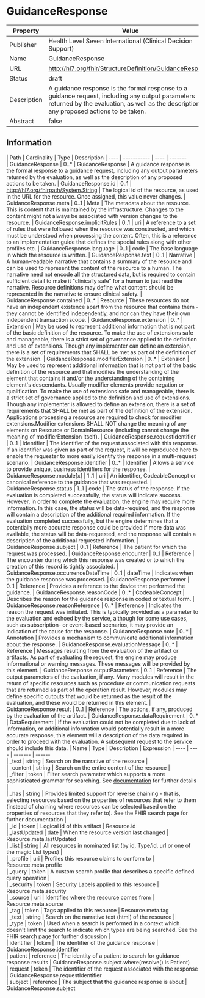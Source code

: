 
  # GuidanceResponse

  
|Property|Value|
|---|---|
|Publisher|Health Level Seven International (Clinical Decision Support)|
|Name|GuidanceResponse|
|URL|http://hl7.org/fhir/StructureDefinition/GuidanceResponse|
|Status|draft|
|Description|A guidance response is the formal response to a guidance request, including any output parameters returned by the evaluation, as well as the description of any proposed actions to be taken.|
|Abstract|false|

  ## Information
  <Tabs> <TabItem value="structure" label="Structure">
   | Path | Cardinality | Type | Description
  | ---- | ----------- | ---- | -------  
 | GuidanceResponse | 0..* | GuidanceResponse | A guidance response is the formal response to a guidance request, including any output parameters returned by the evaluation, as well as the description of any proposed actions to be taken. 
 | GuidanceResponse.id | 0..1 | http://hl7.org/fhirpath/System.String | The logical id of the resource, as used in the URL for the resource. Once assigned, this value never changes. 
 | GuidanceResponse.meta | 0..1 | Meta | The metadata about the resource. This is content that is maintained by the infrastructure. Changes to the content might not always be associated with version changes to the resource. 
 | GuidanceResponse.implicitRules | 0..1 | uri | A reference to a set of rules that were followed when the resource was constructed, and which must be understood when processing the content. Often, this is a reference to an implementation guide that defines the special rules along with other profiles etc. 
 | GuidanceResponse.language | 0..1 | code | The base language in which the resource is written. 
 | GuidanceResponse.text | 0..1 | Narrative | A human-readable narrative that contains a summary of the resource and can be used to represent the content of the resource to a human. The narrative need not encode all the structured data, but is required to contain sufficient detail to make it "clinically safe" for a human to just read the narrative. Resource definitions may define what content should be represented in the narrative to ensure clinical safety. 
 | GuidanceResponse.contained | 0..* | Resource | These resources do not have an independent existence apart from the resource that contains them - they cannot be identified independently, and nor can they have their own independent transaction scope. 
 | GuidanceResponse.extension | 0..* | Extension | May be used to represent additional information that is not part of the basic definition of the resource. To make the use of extensions safe and manageable, there is a strict set of governance  applied to the definition and use of extensions. Though any implementer can define an extension, there is a set of requirements that SHALL be met as part of the definition of the extension. 
 | GuidanceResponse.modifierExtension | 0..* | Extension | May be used to represent additional information that is not part of the basic definition of the resource and that modifies the understanding of the element that contains it and/or the understanding of the containing element's descendants. Usually modifier elements provide negation or qualification. To make the use of extensions safe and manageable, there is a strict set of governance applied to the definition and use of extensions. Though any implementer is allowed to define an extension, there is a set of requirements that SHALL be met as part of the definition of the extension. Applications processing a resource are required to check for modifier extensions.Modifier extensions SHALL NOT change the meaning of any elements on Resource or DomainResource (including cannot change the meaning of modifierExtension itself). 
 | GuidanceResponse.requestIdentifier | 0..1 | Identifier | The identifier of the request associated with this response. If an identifier was given as part of the request, it will be reproduced here to enable the requester to more easily identify the response in a multi-request scenario. 
 | GuidanceResponse.identifier | 0..* | Identifier | Allows a service to provide  unique, business identifiers for the response. 
 | GuidanceResponse.module[x] | 1..1 | uri | An identifier, CodeableConcept or canonical reference to the guidance that was requested. 
 | GuidanceResponse.status | 1..1 | code | The status of the response. If the evaluation is completed successfully, the status will indicate success. However, in order to complete the evaluation, the engine may require more information. In this case, the status will be data-required, and the response will contain a description of the additional required information. If the evaluation completed successfully, but the engine determines that a potentially more accurate response could be provided if more data was available, the status will be data-requested, and the response will contain a description of the additional requested information. 
 | GuidanceResponse.subject | 0..1 | Reference | The patient for which the request was processed. 
 | GuidanceResponse.encounter | 0..1 | Reference | The encounter during which this response was created or to which the creation of this record is tightly associated. 
 | GuidanceResponse.occurrenceDateTime | 0..1 | dateTime | Indicates when the guidance response was processed. 
 | GuidanceResponse.performer | 0..1 | Reference | Provides a reference to the device that performed the guidance. 
 | GuidanceResponse.reasonCode | 0..* | CodeableConcept | Describes the reason for the guidance response in coded or textual form. 
 | GuidanceResponse.reasonReference | 0..* | Reference | Indicates the reason the request was initiated. This is typically provided as a parameter to the evaluation and echoed by the service, although for some use cases, such as subscription- or event-based scenarios, it may provide an indication of the cause for the response. 
 | GuidanceResponse.note | 0..* | Annotation | Provides a mechanism to communicate additional information about the response. 
 | GuidanceResponse.evaluationMessage | 0..* | Reference | Messages resulting from the evaluation of the artifact or artifacts. As part of evaluating the request, the engine may produce informational or warning messages. These messages will be provided by this element. 
 | GuidanceResponse.outputParameters | 0..1 | Reference | The output parameters of the evaluation, if any. Many modules will result in the return of specific resources such as procedure or communication requests that are returned as part of the operation result. However, modules may define specific outputs that would be returned as the result of the evaluation, and these would be returned in this element. 
 | GuidanceResponse.result | 0..1 | Reference | The actions, if any, produced by the evaluation of the artifact. 
 | GuidanceResponse.dataRequirement | 0..* | DataRequirement | If the evaluation could not be completed due to lack of information, or additional information would potentially result in a more accurate response, this element will a description of the data required in order to proceed with the evaluation. A subsequent request to the service should include this data. 
</TabItem>
 <TabItem value="searchparameter" label="Search Parameters">
   | Name | Type | Description  | Expression 
    | ---- | ---- | ------- | ------  
 | _text | string | Search on the narrative of the resource |   
 | _content | string | Search on the entire content of the resource |   
 | _filter | token | Filter search parameter which supports a more sophisticated grammar for searching. See [documentation](search_filter.html) for further details |   
 | _has | string | Provides limited support for reverse chaining - that is, selecting resources based on the properties of resources that refer to them (instead of chaining where resources can be selected based on the properties of resources that they refer to). See the FHIR search page for further documentation |   
 | _id | token | Logical id of this artifact | Resource.id  
 | _lastUpdated | date | When the resource version last changed | Resource.meta.lastUpdated  
 | _list | string | All resources in nominated list (by id, Type/id, url or one of the magic List types) |   
 | _profile | uri | Profiles this resource claims to conform to | Resource.meta.profile  
 | _query | token | A custom search profile that describes a specific defined query operation |   
 | _security | token | Security Labels applied to this resource | Resource.meta.security  
 | _source | uri | Identifies where the resource comes from | Resource.meta.source  
 | _tag | token | Tags applied to this resource | Resource.meta.tag  
 | _text | string | Search on the narrative text (html) of the resource |   
 | _type | token | Used when a search is performed in a context which doesn't limit the search to indicate which types are being searched. See the FHIR search page for further discussion |   
 | identifier | token | The identifier of the guidance response | GuidanceResponse.identifier  
 | patient | reference | The identity of a patient to search for guidance response results | GuidanceResponse.subject.where(resolve() is Patient)  
 | request | token | The identifier of the request associated with the response | GuidanceResponse.requestIdentifier  
 | subject | reference | The subject that the guidance response is about | GuidanceResponse.subject  

</TabItem>
</Tabs>